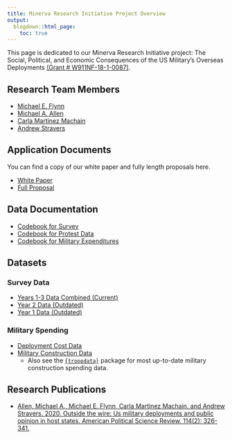 ---
title: Minerva Research Initiative Project Overview
output:
  blogdown::html_page:
    toc: true
--- 
  
This page is dedicated to our Minerva Research Initiative project: The Social, Political, and Economic Consequences of the US Military's Overseas Deployments [(Grant # W911NF-18-1-0087)](https://minerva.defense.gov/Research/Funded-Projects/Article/1792285/effects-of-us-overseas-military-presence/). 

## Research Team Members

- [Michael E. Flynn](https://m-flynn.com/)
- [Michael A. Allen](http://ma-allen.com/)
- [Carla Martinez Machain](https://sites.google.com/site/carlamartinezmachain/home)
- [Andrew Stravers](https://www.clementscenter.org/people/other-affiliates/national-security-fellows/item/2127-andy-stravers)

## Application Documents

You can find a copy of our white paper and fully length proposals here.

- [White Paper](/files/minerva-files/White-paper-finalpdf.pdf)
- [Full Proposal](/files/minerva-files/8c-fCOMBINED.pdf)


## Data Documentation 

- [Codebook for Survey](/files/minerva-files/codebook-survey.pdf)
- [Codebook for Protest Data](/files/minerva-files/codebook-protest.pdf)
- [Codebook for Military Expenditures](/files/minerva-files/codebook-expenditures.pdf)


## Datasets

### Survey Data

- [Years 1-3 Data Combined (Current)](/files/minerva-files/data-years-1-2-3-combined-20210223.csv)
- [Year 2 Data (Outdated)](/files/minerva-files/data-year-2-combined-20210223.csv)
- [Year 1 Data (Outdated)](/files/minerva-files/data-years-1-combined-20210223.csv)


### Military Spending

- [Deployment Cost Data](/files/minerva-files/spending-overseas-20191205.csv)
- [Military Construction Data](https://github.com/meflynn/troopdata/blob/master/data-raw/builddata.csv)
  - Also see the [`{troopdata}`](https://m-flynn.com/software/) package for most up-to-date military construction spending data.


## Research Publications

- [Allen, Michael A., Michael E. Flynn, Carla Martinez Machain, and Andrew Stravers. 2020. Outside the wire: Us military deployments and public opinion in host states. American Political Science Review. 114(2): 326-341.](https://doi.org/10.1017/S0003055419000868)

